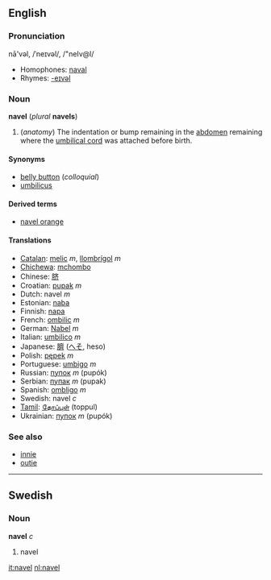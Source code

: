 ==English==
===Pronunciation===
nā'vəl, /ˈneɪvəl/, /"neIv@l/
*Homophones: [[naval]]
*Rhymes: [[Rhymes:English:-eɪvəl|-eɪvəl]]

===Noun===
'''navel''' (''plural'' '''navels''')

#(''anatomy'') The indentation or bump remaining in the [[abdomen]] remaining where the [[umbilical cord]] was attached before birth.

====Synonyms====
*[[belly button]] (''colloquial'')
*[[umbilicus]]

====Derived terms====
*[[navel orange]]

====Translations====
*[[Catalan]]: [[melic]] ''m'', [[llombrígol]] ''m''
*[[Chichewa]]: [[mchombo]]
*Chinese: [[脐]]
*Croatian: [[pupak]] ''m''
*Dutch: navel ''m''
*Estonian: [[naba#Estonian|naba]]
*Finnish: [[napa#Finnish|napa]]
*French: [[ombilic]] ''m''
*German: [[Nabel]] ''m''
*Italian: [[umbilico]] ''m''
*Japanese: [[臍]] ([[へそ]], heso)
*Polish: [[pępek]] ''m''
*Portuguese: [[umbigo]] ''m''
*Russian: [[пупок]] ''m'' (pupók)
*Serbian: [[пупак]] ''m'' (pupak)
*Spanish: [[ombligo]] ''m''
*Swedish: navel ''c''
*[[Tamil]]: [[தோப்புள்]] (toppul)
*Ukrainian: [[пупок]] ''m'' (pupók)

===See also===
*[[innie]]
*[[outie]]

----
==Swedish==
===Noun===
'''navel''' ''c''

#navel

[[it:navel]]
[[nl:navel]]